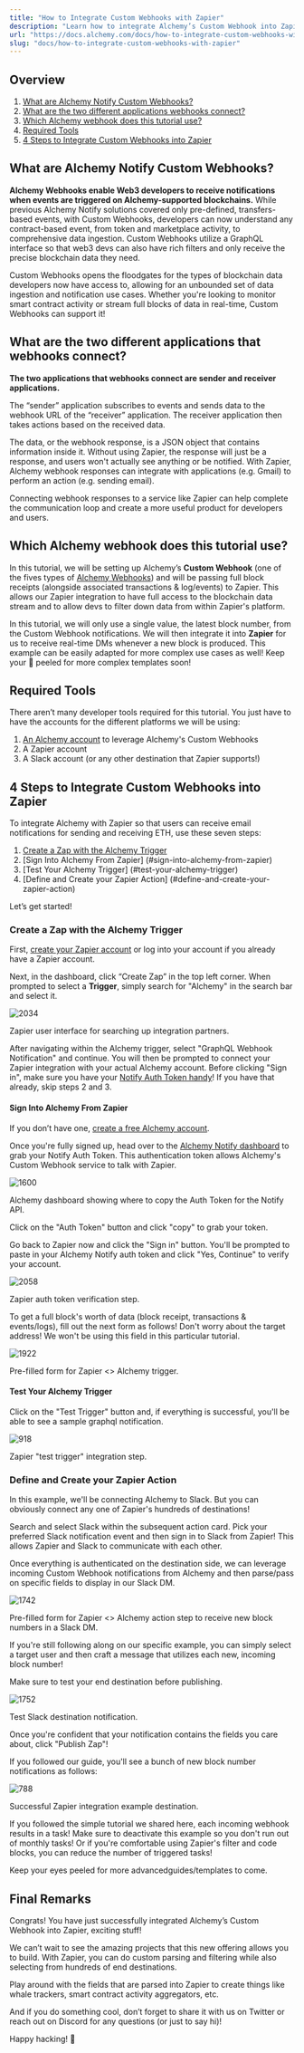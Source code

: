 ```yaml
---
title: "How to Integrate Custom Webhooks with Zapier"
description: "Learn how to integrate Alchemy’s Custom Webhook into Zapier to get notified whenever a new block is produced!"
url: "https://docs.alchemy.com/docs/how-to-integrate-custom-webhooks-with-zapier"
slug: "docs/how-to-integrate-custom-webhooks-with-zapier"
---
```


## Overview

1. [What are Alchemy Notify Custom Webhooks?](#what-are-alchemy-notify-custom-webhooks)
2. [What are the two different applications webhooks connect?](#what-are-the-two-different-applications-webhooks-connect)
3. [Which Alchemy webhook does this tutorial use?](#which-alchemy-webhook-does-this-tutorial-use)
4. [Required Tools](#required-tools)
5. [4 Steps to Integrate Custom Webhooks into Zapier](#4-steps-to-integrate-custom-webhooks-into-zapier)

## What are Alchemy Notify Custom Webhooks?

**Alchemy Webhooks enable Web3 developers to receive notifications when events are triggered on Alchemy-supported blockchains.** While previous Alchemy Notify solutions covered only pre-defined, transfers-based events, with Custom Webhooks, developers can now understand any contract-based event, from token and marketplace activity, to comprehensive data ingestion. Custom Webhooks utilize a GraphQL interface so that web3 devs can also have rich filters and only receive the precise blockchain data they need.

Custom Webhooks opens the floodgates for the types of blockchain data developers now have access to, allowing for an unbounded set of data ingestion and notification use cases. Whether you're looking to monitor smart contract activity or stream full blocks of data in real-time, Custom Webhooks can support it!

## What are the two different applications that webhooks connect?

**The two applications that webhooks connect are sender and receiver applications.**

The “sender” application subscribes to events and sends data to the webhook URL of the “receiver” application. The receiver application then takes actions based on the received data.

The data, or the webhook response, is a JSON object that contains information inside it. Without using Zapier, the response will just be a response, and users won't actually see anything or be notified. With Zapier, Alchemy webhook responses can integrate with applications (e.g. Gmail) to perform an action (e.g. sending email).

Connecting webhook responses to a service like Zapier can help complete the communication loop and create a more useful product for developers and users.

## Which Alchemy webhook does this tutorial use?

In this tutorial, we will be setting up Alchemy’s **Custom Webhook** (one of the fives types of [Alchemy Webhooks](https://docs.alchemy.com/alchemy/enhanced-apis/notify-api/using-notify)) and will be passing full block receipts (alongside associated transactions & log/events) to Zapier. This allows our Zapier integration to have full access to the blockchain data stream and to allow devs to filter down data from within Zapier's platform.

In this tutorial, we will only use a single value, the latest block number, from the Custom Webhook notifications. We will then integrate it into **Zapier** for us to receive real-time DMs whenever a new block is produced. This example can be easily adapted for more complex use cases as well! Keep your 👀 peeled for more complex templates soon!

## Required Tools

There aren’t many developer tools required for this tutorial. You just have to have the accounts for the different platforms we will be using:

1. [An Alchemy account](https://dashboard.alchemyapi.io/signup/?a=c3e69d5930) to leverage Alchemy's Custom Webhooks
2. A Zapier account
3. A Slack account (or any other destination that Zapier supports!)

## 4 Steps to Integrate Custom Webhooks into Zapier

To integrate Alchemy with Zapier so that users can receive email notifications for sending and receiving ETH, use these seven steps:

1. [Create a Zap with the Alchemy Trigger](#create-a-zap-with-the-alchemy-trigger)
2. \[Sign Into Alchemy From Zapier] (#sign-into-alchemy-from-zapier)
3. \[Test Your Alchemy Trigger] (#test-your-alchemy-trigger)
4. \[Define and Create your Zapier Action] (#define-and-create-your-zapier-action)

Let’s get started!

### Create a Zap with the Alchemy Trigger

First, [create your Zapier account](https://zapier.com/https://zapier.com/sign-up) or log into your account if you already have a Zapier account.

Next, in the dashboard, click “Create Zap” in the top left corner. When prompted to select a **Trigger**, simply search for "Alchemy" in the search bar and select it.

![2034](2b9057f-Screenshot_2023-03-08_at_11.10.34_AM.png "Screenshot 2023-03-08 at 11.10.34 AM.png")

Zapier user interface for searching up integration partners.

After navigating within the Alchemy trigger, select "GraphQL Webhook Notification" and continue. You will then be prompted to connect your Zapier integration with your actual Alchemy account. Before clicking "Sign in", make sure you have your [Notify Auth Token handy](/reference/notify-api-faq#where-do-i-find-my-alchemy-auth-token)! If you have that already, skip steps 2 and 3.

#### Sign Into Alchemy From Zapier

If you don’t have one, [create a free Alchemy account](https://dashboard.alchemyapi.io/signup/?a=c3e69d5930).

Once you're fully signed up, head over to the [Alchemy Notify dashboard](https://dashboard.alchemy.com/notify) to grab your Notify Auth Token. This authentication token allows Alchemy's Custom Webhook service to talk with Zapier.

![1600](394f024-bff3cc7-notify_page_screenshot.png "bff3cc7-notify_page_screenshot.png")

Alchemy dashboard showing where to copy the Auth Token for the Notify API.

Click on the "Auth Token" button and click "copy" to grab your token.

Go back to Zapier now and click the "Sign in" button. You'll be prompted to paste in your Alchemy Notify auth token and click "Yes, Continue" to verify your account.

![2058](185177c-Screenshot_2023-03-08_at_11.33.28_AM.png "Screenshot 2023-03-08 at 11.33.28 AM.png")

Zapier auth token verification step.

To get a full block's worth of data (block receipt, transactions & events/logs), fill out the next form as follows! Don't worry about the target address! We won't be using this field in this particular tutorial.

![1922](9875979-Screenshot_2023-03-08_at_11.36.05_AM.png "Screenshot 2023-03-08 at 11.36.05 AM.png")

Pre-filled form for Zapier \<> Alchemy trigger.

#### Test Your Alchemy Trigger

Click on the "Test Trigger" button and, if everything is successful, you'll be able to see a sample graphql notification.

![918](56744a6-Screenshot_2023-03-08_at_11.51.20_AM.png "Screenshot 2023-03-08 at 11.51.20 AM.png")

Zapier "test trigger" integration step.

### Define and Create your Zapier Action

In this example, we'll be connecting Alchemy to Slack. But you can obviously connect any one of Zapier's hundreds of destinations!

Search and select Slack within the subsequent action card. Pick your preferred Slack notification event and then sign in to Slack from Zapier! This allows Zapier and Slack to communicate with each other.

Once everything is authenticated on the destination side, we can leverage incoming Custom Webhook notifications from Alchemy and then parse/pass on specific fields to display in our Slack DM.

![1742](1b173cc-Screenshot_2023-03-08_at_12.07.34_PM.png "Screenshot 2023-03-08 at 12.07.34 PM.png")

Pre-filled form for Zapier \<> Alchemy action step to receive new block numbers in a Slack DM.

If you're still following along on our specific example, you can simply select a target user and then craft a message that utilizes each new, incoming block number!

Make sure to test your end destination before publishing.

![1752](9f48a8f-Screenshot_2023-03-08_at_12.10.57_PM.png "Screenshot 2023-03-08 at 12.10.57 PM.png")

Test Slack destination notification.

Once you're confident that your notification contains the fields you care about, click "Publish Zap"!

If you followed our guide, you'll see a bunch of new block number notifications as follows:

![788](56f8d1c-Screenshot_2023-03-08_at_12.14.20_PM.png "Screenshot 2023-03-08 at 12.14.20 PM.png")

Successful Zapier integration example destination.

<Warning>
  If you followed the simple tutorial we shared here, each incoming webhook results in a task! Make sure to deactivate this example so you don't run out of monthly tasks! Or if you're comfortable using Zapier's filter and code blocks, you can reduce the number of triggered tasks!

  Keep your eyes peeled for more advancedguides/templates to come.
</Warning>

## Final Remarks

Congrats! You have just successfully integrated Alchemy’s Custom Webhook into Zapier, exciting stuff!

We can’t wait to see the amazing projects that this new offering allows you to build. With Zapier, you can do custom parsing and filtering while also selecting from hundreds of end destinations.

Play around with the fields that are parsed into Zapier to create things like whale trackers, smart contract activity aggregators, etc.

And if you do something cool, don’t forget to share it with us on Twitter or reach out on Discord for any questions (or just to say hi)!

Happy hacking! 🎉
